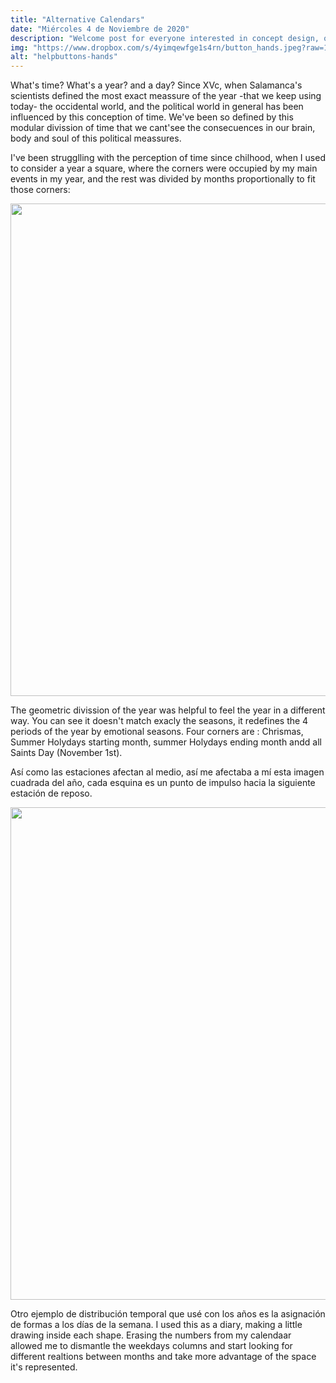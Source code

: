 ```yaml
---
title: "Alternative Calendars"
date: "Miércoles 4 de Noviembre de 2020"
description: "Welcome post for everyone interested in concept design, opensource and freedom in general"
img: "https://www.dropbox.com/s/4yimqewfge1s4rn/button_hands.jpeg?raw=1"
alt: "helpbuttons-hands"
---
```



What's time? What's a year? and a day? Since XVc, when Salamanca's scientists defined the most exact meassure of the year -that we keep using today- the occidental world, and the political world in general has been influenced by this conception of time. We've been so defined by this modular divission of time that we cant'see the consecuences in our brain, body and soul of this political meassures.

I've been strugglling with the perception of time since chilhood, when I used to consider a year a square, where the corners were occupied by my main events in my year, and the rest was divided by months proportionally to fit those corners:

<img class="aligncenter wp-image-358 size-full" src="https://www.dropbox.com/s/a8bhv5wgh3yqa7j/fakir_how_to.png?raw=1" width="1400" height="788" />

The geometric divission of the year was helpful to feel the year in a different way. You can see it doesn't match exacly the seasons, it redefines the 4 periods of the year by emotional seasons. Four corners are : Chrismas, Summer Holydays starting month, summer Holydays ending month andd all Saints Day (November 1st). </p>

Así como las estaciones afectan al medio, así me afectaba a mí esta imagen cuadrada del año, cada esquina es un punto de impulso hacia la siguiente estación de reposo.

<img class="aligncenter wp-image-358 size-full" src="https://www.dropbox.com/s/a8bhv5wgh3yqa7j/fakir_how_to.png?raw=1" width="1400" height="788" />

Otro ejemplo de distribución temporal que usé con los años es la asignación de formas a los días de la semana. I used this as a diary, making a little drawing inside each shape.
Erasing the numbers from my calendaar allowed me to dismantle the weekdays columns and start looking for different realtions between months and take more advantage of the space it's represented.
 
